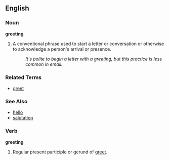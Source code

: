 ==English==

===Noun===
'''greeting'''

# A conventional phrase used to start a letter or conversation or otherwise to acknowledge a person's arrival or presence.
#: ''It's polite to begin a letter with a greeting, but this practice is less common in email.''

===Related Terms===
*[[greet]]

===See Also===
*[[hello]]
*[[salutation]]

===Verb===
'''greeting'''

# Regular present participle or gerund of [[greet]].